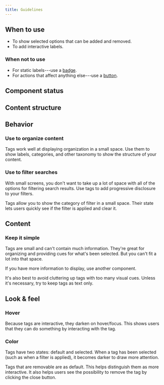 ```yaml
---
title: Guidelines
---
```


<ReactExample name="Tag" />

## When to use

- To show selected options that can be added and removed.
- To add interactive labels.

### When not to use

- For static labels---use a [badge](/components/information/badge/).
- For actions that affect anything else---use a [button](/components/action/button/).

## Component status

<ComponentStatus component="Tag" />

## Content structure

<FigmaFile
  file="4QJZqvBvRrLu6t9mwObCkA"
  node="208%3A0"
  alt="Label: describes tag meaning and works best when short; icon: visually supports tag meaning; remove icon: optionally gives the option to remove tag."
/>

## Behavior

### Use to organize content

Tags work well at displaying organization in a small space.
Use them to show labels, categories, and other taxonomy
to show the structure of your content.

### Use to filter searches

With small screens,
you don't want to take up a lot of space with all of the options for filtering search results.
Use tags to add progressive disclosure to your filters.

Tags allow you to show the category of filter in a small space.
Their state lets users quickly see if the filter is applied and clear it.

<ReactExample name="Tag filters" />

## Content

### Keep it simple

Tags are small and can't contain much information.
They're great for organizing and providing cues for what's been selected.
But you can't fit a lot into that space.

If you have more information to display, use another component.

It's also best to avoid cluttering up tags with too many visual cues.
Unless it's necessary, try to keep tags as text only.

## Look & feel

<FigmaFile
  file="fannvRpkOJK6uxxT33EKaa"
  node="149%3A1596"
  alt="A visual comparison of tag states with and without hover/focus."
/>

### Hover

Because tags are interactive, they darken on hover/focus.
This shows users that they can do something by interacting with the tag.

### Color

Tags have two states: default and selected.
When a tag has been selected (such as when a filter is applied),
it becomes darker to draw more attention.

Tags that are removable are <InlineToken value="paletteBlueLight" alternateName /> as default.
This helps distinguish them as more interactive.
It also helps users see the possibility to remove the tag by clicking the close button.
